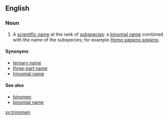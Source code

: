 ==English==

===Noun===
{{wikipedia}}
{{en-noun|trinomina}}

#{{context|taxonomy|zoology}} A [[scientific name]] at the rank of [[subspecies]]: a [[binomial name]] combined with the name of the subspecies; for example ''[[Homo sapiens sapiens]]''.

====Synonyms====
*[[ternary name]]
*[[three-part name]]
*[[trinomial name]]

====See also====
*[[binomen]]
*[[binomial name]]

[[sv:trinomen]]